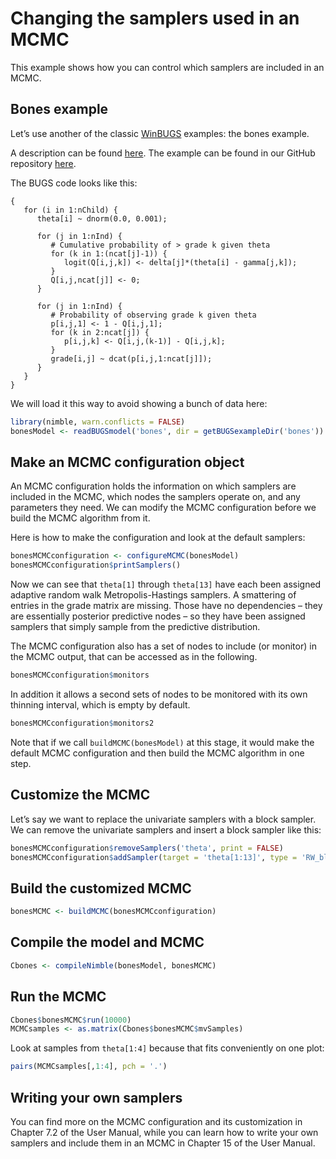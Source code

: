 # Changing the samplers used in an MCMC

This example shows how you can control which samplers are included in an MCMC.

## Bones example

Let's use another of the classic [WinBUGS](http://www.mrc-bsu.cam.ac.uk/software/bugs/) examples: the bones example.

A description can be found [here](http://www.mrc-bsu.cam.ac.uk/wp-content/uploads/WinBUGS_Vol1.pdf). The example can be found in our GitHub repository [here](https://github.com/nimble-dev/nimble/tree/devel/packages/nimble/inst/classic-bugs/vol1/bones).

The BUGS code looks like this:
```
{
   for (i in 1:nChild) {
      theta[i] ~ dnorm(0.0, 0.001);

      for (j in 1:nInd) { 
         # Cumulative probability of > grade k given theta
         for (k in 1:(ncat[j]-1)) {
            logit(Q[i,j,k]) <- delta[j]*(theta[i] - gamma[j,k]);
         }
         Q[i,j,ncat[j]] <- 0;
      }

      for (j in 1:nInd) {
         # Probability of observing grade k given theta
         p[i,j,1] <- 1 - Q[i,j,1];
         for (k in 2:ncat[j]) {
            p[i,j,k] <- Q[i,j,(k-1)] - Q[i,j,k];
         }
         grade[i,j] ~ dcat(p[i,j,1:ncat[j]]);
      }
   }
}   
```

We will load it this way to avoid showing a bunch of data here:

```r
library(nimble, warn.conflicts = FALSE)
bonesModel <- readBUGSmodel('bones', dir = getBUGSexampleDir('bones'))
```

## Make an MCMC configuration object

An MCMC configuration holds the information on which samplers are included in the MCMC, which nodes the samplers operate on, and any parameters they need. We can modify the MCMC configuration before we build the MCMC algorithm from it.

Here is how to make the configuration and look at the default samplers:

```r
bonesMCMCconfiguration <- configureMCMC(bonesModel)
bonesMCMCconfiguration$printSamplers()
```

Now we can see that `theta[1]` through `theta[13]` have each been assigned adaptive random walk Metropolis-Hastings samplers. A smattering of entries in the grade matrix are missing. Those have no dependencies -- they are essentially posterior predictive nodes -- so they have been assigned samplers that simply sample from the predictive distribution.

The MCMC configuration also has a set of nodes to include (or monitor) in the MCMC output, that can be accessed as in the following. 

```r
bonesMCMCconfiguration$monitors
```

In addition it allows a second sets of nodes to be monitored with its own thinning interval, which is empty by default.

```r
bonesMCMCconfiguration$monitors2
```

Note that if we call `buildMCMC(bonesModel)` at this stage, it would make the default MCMC configuration and then build the MCMC algorithm in one step.

## Customize the MCMC

Let's say we want to replace the univariate samplers with a block sampler. We can remove the univariate samplers and insert a block sampler like this:

```r
bonesMCMCconfiguration$removeSamplers('theta', print = FALSE)
bonesMCMCconfiguration$addSampler(target = 'theta[1:13]', type = 'RW_block')
```

## Build the customized MCMC

```r
bonesMCMC <- buildMCMC(bonesMCMCconfiguration)
```

## Compile the model and MCMC
```r
Cbones <- compileNimble(bonesModel, bonesMCMC)
```

## Run the MCMC
```r
Cbones$bonesMCMC$run(10000)
MCMCsamples <- as.matrix(Cbones$bonesMCMC$mvSamples)
```

Look at samples from `theta[1:4]` because that fits conveniently on one plot:
```r
pairs(MCMCsamples[,1:4], pch = '.')
```

## Writing your own samplers

You can find more on the MCMC configuration and its customization in Chapter 7.2 of the User Manual, while you can learn how to write your own samplers and include them in an MCMC in Chapter 15 of the User Manual.

